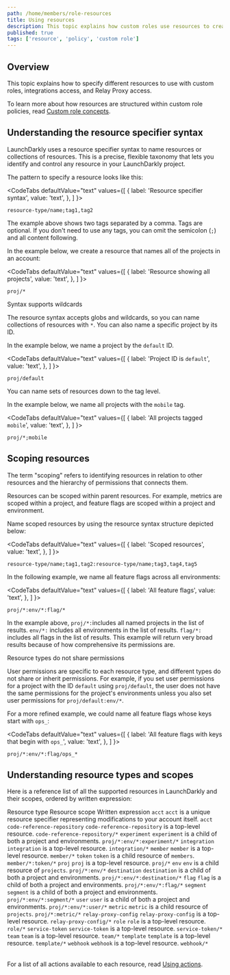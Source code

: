 ```yaml
---
path: /home/members/role-resources
title: Using resources
description: This topic explains how custom roles use resources to create policies in LaunchDarkly.
published: true
tags: ['resource', 'policy', 'custom role']
---
```


## Overview

This topic explains how to specify different resources to use with custom roles, integrations access, and Relay Proxy access.

To learn more about how resources are structured within custom role policies, read [Custom role concepts](/home/members/role-concepts).

## Understanding the resource specifier syntax

LaunchDarkly uses a resource specifier syntax to name resources or collections of resources. This is a precise, flexible taxonomy that lets you identify and control any resource in your LaunchDarkly project.

The pattern to specify a resource looks like this:

<CodeTabs
  defaultValue="text"
  values={[
    { label: 'Resource specifier syntax', value: 'text', },
  ]
}>

<CodeTabItem value="text">

```text
resource-type/name;tag1,tag2
```

</CodeTabItem>
</CodeTabs>

The example above shows two tags separated by a comma. Tags are optional. If you don't need to use any tags, you can omit the semicolon (`;`) and all content following.

In the example below, we create a resource that names all of the projects in an account:


<CodeTabs
  defaultValue="text"
  values={[
    { label: 'Resource showing all projects', value: 'text', },
  ]
}>

<CodeTabItem value="text">

```text
proj/*
```

</CodeTabItem>
</CodeTabs>

<Callout intent="info">
<CalloutTitle>Syntax supports wildcards</CalloutTitle>
<CalloutDescription>

The resource syntax accepts globs and wildcards, so you can name collections of resources with `*`. You can also name a specific project by its ID.

</CalloutDescription>
</Callout>

In the example below, we name a project by the `default` ID.

<CodeTabs
  defaultValue="text"
  values={[
    { label: 'Project ID is `default`', value: 'text', },
  ]
}>

<CodeTabItem value="text">

```text
proj/default
```

</CodeTabItem>
</CodeTabs>

You can name sets of resources down to the tag level.

In the example below, we name all projects with the `mobile` tag.

<CodeTabs
  defaultValue="text"
  values={[
    { label: 'All projects tagged `mobile`', value: 'text', },
  ]
}>

<CodeTabItem value="text">

```text
proj/*;mobile
```

</CodeTabItem>
</CodeTabs>


## Scoping resources

The term "scoping" refers to identifying resources in relation to other resources and the hierarchy of permissions that connects them.

Resources can be scoped within parent resources. For example, metrics are scoped within a project, and feature flags are scoped within a project and environment.

Name scoped resources by using the resource syntax structure depicted below:

<CodeTabs
  defaultValue="text"
  values={[
    { label: 'Scoped resources', value: 'text', },
  ]
}>

<CodeTabItem value="text">

```text
resource-type/name;tag1,tag2:resource-type/name;tag3,tag4,tag5
```

</CodeTabItem>
</CodeTabs>


In the following example, we name all feature flags across all environments:


<CodeTabs
  defaultValue="text"
  values={[
    { label: 'All feature flags', value: 'text', },
  ]
}>

<CodeTabItem value="text">

```text
proj/*:env/*:flag/*
```

</CodeTabItem>
</CodeTabs>

In the example above, `proj/*:`includes all named projects in the list of results. `env/*:` includes all environments in the list of results. `flag/*:` includes all flags in the list of results. This example will return very broad results because of how comprehensive its permissions are.

<Callout intent="info">
<CalloutTitle>Resource types do not share permissions</CalloutTitle>
<CalloutDescription>

User permissions are specific to each resource type, and different types do not share or inherit permissions. For example, if you set user permissions for a project with the ID `default` using `proj/default`, the user does not have the same permissions for the project's environments unless you also set user permissions for `proj/default:env/*`.

</CalloutDescription>
</Callout>

For a more refined example, we could name all feature flags whose keys start with `ops_`:

<CodeTabs
  defaultValue="text"
  values={[
    { label: 'All feature flags with keys that begin with `ops_`', value: 'text', },
  ]
}>

<CodeTabItem value="text">

```text
proj/*:env/*:flag/ops_*
```

</CodeTabItem>
</CodeTabs>

## Understanding resource types and scopes

Here is a reference list of all the supported resources in LaunchDarkly and their scopes, ordered by written expression:

<Table>
  <TableHeader>
    <TableHeadCell>Resource type</TableHeadCell>
    <TableHeadCell>Resource scope</TableHeadCell>
    <TableHeadCell>Written expression</TableHeadCell>
  </TableHeader>
  <TableBody>
  <TableRow>
    <TableCell>
      <code>acct</code>
    </TableCell>
    <TableCell>
      <code>acct</code> is a unique resource specifier representing modifications to your account itself.
    </TableCell>
    <TableCell>
      <code>acct</code>
    </TableCell>
  </TableRow>
  <TableRow>
    <TableCell>
      <code>code-reference-repository</code>
    </TableCell>
    <TableCell>
      <code>code-reference-repository</code> is a top-level resource.
    </TableCell>
    <TableCell>
      <code>code-reference-repository/*</code>
    </TableCell>
  </TableRow>
  <TableRow>
    <TableCell>
      <code>experiment</code>
    </TableCell>
    <TableCell>
      <code>experiment</code> is a child of both a project and environments.
    </TableCell>
    <TableCell>
      <code>proj/*:env/*:experiment/*</code>
    </TableCell>
  </TableRow>
  <TableRow>
    <TableCell>
      <code>integration</code>
    </TableCell>
    <TableCell>
      <code>integration</code> is a top-level resource.
    </TableCell>
    <TableCell>
      <code>integration/*</code>
    </TableCell>
  </TableRow>
  <TableRow>
    <TableCell>
      <code>member</code>
    </TableCell>
    <TableCell>
      <code>member</code> is a top-level resource.
    </TableCell>
    <TableCell>
      <code>member/*</code>
    </TableCell>
  </TableRow>
  <TableRow>
    <TableCell>
      <code>token</code>
    </TableCell>
    <TableCell>
      <code>token</code> is a child resource of <code>members</code>.
    </TableCell>
    <TableCell>
      <code>member/*:token/*</code>
    </TableCell>
  </TableRow>
  <TableRow>
    <TableCell>
      <code>proj</code>
    </TableCell>
    <TableCell>
      <code>proj</code> is a top-level resource.
    </TableCell>
    <TableCell>
      <code>proj/*</code>
    </TableCell>
  </TableRow>
  <TableRow>
    <TableCell>
      <code>env</code>
    </TableCell>
    <TableCell>
      <code>env</code> is a child resource of <code>projects</code>.
    </TableCell>
    <TableCell>
      <code>proj/*:env/*</code>
    </TableCell>
  </TableRow>
  <TableRow>
    <TableCell>
      <code>destination</code>
    </TableCell>
    <TableCell>
      <code>destination</code> is a child of both a project and environments.
    </TableCell>
    <TableCell>
      <code>proj/*:env/*:destination/*</code>
    </TableCell>
  </TableRow>
  <TableRow>
    <TableCell>
      <code>flag</code>
    </TableCell>
    <TableCell>
      <code>flag</code> is a child of both a project and environments.
    </TableCell>
    <TableCell>
      <code>proj/*:env/*:flag/*</code>
    </TableCell>
  </TableRow>
  <TableRow>
    <TableCell>
      <code>segment</code>
    </TableCell>
    <TableCell>
      <code>segment</code> is a child of both a project and environments.
    </TableCell>
    <TableCell>
      <code>proj/*:env/*:segment/*</code>
    </TableCell>
  </TableRow>
  <TableRow>
    <TableCell>
      <code>user</code>
    </TableCell>
    <TableCell>
      <code>user</code> is a child of both a project and environments.
    </TableCell>
    <TableCell>
      <code>proj/*:env/*:user/*</code>
    </TableCell>
  </TableRow>
  <TableRow>
    <TableCell>
      <code>metric</code>
    </TableCell>
    <TableCell>
      <code>metric</code> is a child resource of <code>projects</code>.
    </TableCell>
    <TableCell>
      <code>proj/*:metric/*</code>
    </TableCell>
  </TableRow>
  <TableRow>
    <TableCell>
      <code>relay-proxy-config</code>
    </TableCell>
    <TableCell>
      <code>relay-proxy-config</code> is a top-level resource.
    </TableCell>
    <TableCell>
      <code>relay-proxy-config/*</code>
    </TableCell>
  </TableRow>
  <TableRow>
    <TableCell>
      <code>role</code>
    </TableCell>
    <TableCell>
      <code>role</code> is a top-level resource.
    </TableCell>
    <TableCell>
      <code>role/*</code>
    </TableCell>
  </TableRow>
  <TableRow>
    <TableCell>
      <code>service-token</code>
    </TableCell>
    <TableCell>
      <code>service-token</code> is a top-level resource.
    </TableCell>
    <TableCell>
      <code>service-token/*</code>
    </TableCell>
  </TableRow>
  <TableRow>
    <TableCell>
      <code>team</code>
    </TableCell>
    <TableCell>
      <code>team</code> is a top-level resource.
    </TableCell>
    <TableCell>
      <code>team/*</code>
    </TableCell>
  </TableRow> 
   <TableRow>
    <TableCell>
      <code>template</code>
    </TableCell>
    <TableCell>
      <code>template</code> is a top-level resource.
    </TableCell>
    <TableCell>
      <code>template/*</code>
    </TableCell>
  </TableRow>
  <TableRow>
    <TableCell>
      <code>webhook</code>
    </TableCell>
    <TableCell>
      <code>webhook</code> is a top-level resource.
    </TableCell>
    <TableCell>
      <code>webhook/*</code>
    </TableCell>
  </TableRow>
  </TableBody>
</Table>

For a list of all actions available to each resource, read [Using actions](/home/members/role-actions).
